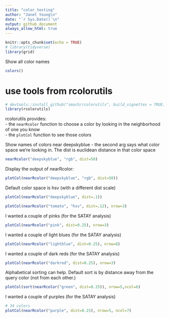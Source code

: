```yaml
---
title: "color_testing"
author: "Janet Young\n"
date: "`r Sys.Date()`\n"
output: github_document
always_allow_html: true
---
```



```r
knitr::opts_chunk$set(echo = TRUE)
# library(tidyverse)
library(grid)
```

Show all color names

```r
colors()
```


# use tools from rcolorutils
```r
# devtools::install_github("smach/rcolorutils", build_vignettes = TRUE)
library(rcolorutils)
```

rcolorutils provides:     
- the `nearRcolor` function to choose a color by looking in the neighborhood of one you know    
- the `plotCol` function to see those colors    


Show names of colors near deepskyblue - the second arg says what color space we're looking in. The dist is euclidean distance in that color space

```r
nearRcolor("deepskyblue", "rgb", dist=50)
```

Display the output of nearRcolor:

```r
plotCol(nearRcolor("deepskyblue", "rgb", dist=50))
```

Default color space is hsv (with a different dist scale)
```r
plotCol(nearRcolor("deepskyblue", dist=.1))
```

```r
plotCol(nearRcolor("tomato", "hsv", dist=.12), nrow=3)
```

I wanted a couple of pinks (for the SATAY analysis)

```r
plotCol(nearRcolor("pink", dist=0.25), nrow=3)
```

I wanted a couple of light blues (for the SATAY analysis)

```r
plotCol(nearRcolor("lightblue", dist=0.25), nrow=8)
```

I wanted a couple of dark reds (for the SATAY analysis)

```r
plotCol(nearRcolor("darkred", dist=0.25), nrow=3)
```


Alphabetical sorting can help. Default sort is by distance away from the query color (not from each other.)

```r
plotCol(sort(nearRcolor("green", dist=0.25)), nrow=5,ncol=6)
```



I wanted a couple of purples (for the SATAY analysis)

```r
# 34 colors
plotCol(nearRcolor("purple", dist=0.25), nrow=5, ncol=7)
```

